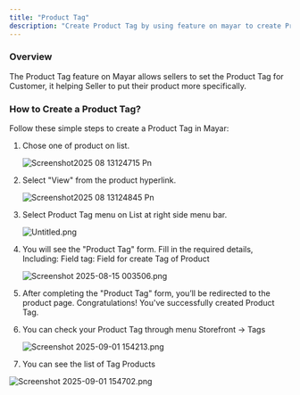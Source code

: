 ```yaml
---
title: "Product Tag"
description: "Create Product Tag by using feature on mayar to create Product Tag for category of Product. With this product tag, it will certainly describe the product the seller is offering more specifically."
---
```


### Overview

The Product Tag feature on Mayar allows sellers to set the Product Tag for Customer, it helping Seller to put their product more specifically.

### How to Create a Product Tag?

Follow these simple steps to create a Product Tag in Mayar:

1. Chose one of product on list.

   ![Screenshot2025 08 13124715 Pn](/images/Screenshot2025-08-13124715.png)
2. Select "View" from the product hyperlink.

   ![Screenshot2025 08 13124845 Pn](/images/Screenshot2025-08-13124845.png)
3. Select Product Tag menu on List at right side menu bar.

   ![Untitled.png](/images/Untitled.png)
4. You will see the "Product Tag" form. Fill in the required details, Including: Field tag: Field for create Tag of Product

   ![Screenshot 2025-08-15 003506.png](/images/Screenshot2025-08-15003506.png)
5. After completing the "Product Tag" form, you’ll be redirected to the product page. Congratulations\! You've successfully created Product Tag.
6. You can check your Product Tag through menu Storefront -\> Tags

   ![Screenshot 2025-09-01 154213.png](/images/Screenshot2025-09-01154213.png)
7. You can see the list of Tag Products

![Screenshot 2025-09-01 154702.png](/images/Screenshot2025-09-01154702.png)